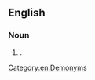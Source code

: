 {{also|banana bender}}
==English==

===Noun===
{{en-noun}}

# {{alternative form of|en|banana bender|nodot=1}}.

[[Category:en:Demonyms]]